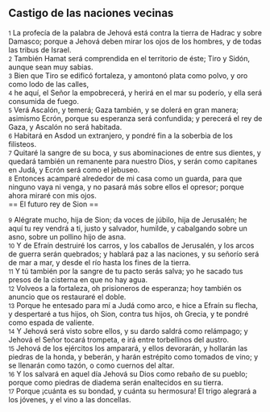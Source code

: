 == Castigo de las naciones vecinas ==

{{anchor|1}} <small>1</small> La profecía de la palabra de Jehová está contra la tierra de Hadrac y sobre Damasco; porque a Jehová deben mirar los ojos de los hombres, y de todas las tribus de Israel.<br>
{{anchor|2}} <small>2</small> También Hamat será comprendida en el territorio de éste; Tiro y Sidón, aunque sean muy sabias.<br>
{{anchor|3}} <small>3</small> Bien que Tiro se edificó fortaleza, y amontonó plata como polvo, y oro como lodo de las calles,<br>
{{anchor|4}} <small>4</small> he aquí, el Señor la empobrecerá, y herirá en el mar su poderío, y ella será consumida de fuego.<br>
{{anchor|5}} <small>5</small> Verá Ascalón, y temerá; Gaza también, y se dolerá en gran manera; asimismo Ecrón, porque su esperanza será confundida; y perecerá el rey de Gaza, y Ascalón no será habitada.<br>
{{anchor|6}} <small>6</small> Habitará en Asdod un extranjero, y pondré fin a la soberbia de los filisteos.<br>
{{anchor|7}} <small>7</small> Quitaré la sangre de su boca, y sus abominaciones de entre sus dientes, y quedará también un remanente para nuestro Dios, y serán como capitanes en Judá, y Ecrón será como el jebuseo.<br>
{{anchor|8}} <small>8</small> Entonces acamparé alrededor de mi casa como un guarda, para que ninguno vaya ni venga, y no pasará más sobre ellos el opresor; porque ahora miraré con mis ojos.<br>
== El futuro rey de Sion ==

{{anchor|9}} <small>9</small> Alégrate mucho, hija de Sion; da voces de júbilo, hija de Jerusalén; he aquí tu rey vendrá a ti, justo y salvador, humilde, y cabalgando sobre un asno, sobre un pollino hijo de asna.<br>
{{anchor|10}} <small>10</small> Y de Efraín destruiré los carros, y los caballos de Jerusalén, y los arcos de guerra serán quebrados; y hablará paz a las naciones, y su señorío será de mar a mar, y desde el río hasta los fines de la tierra.<br>
{{anchor|11}} <small>11</small> Y tú también por la sangre de tu pacto serás salva; yo he sacado tus presos de la cisterna en que no hay agua.<br>
{{anchor|12}} <small>12</small> Volveos a la fortaleza, oh prisioneros de esperanza; hoy también os anuncio que os restauraré el doble.<br>
{{anchor|13}} <small>13</small> Porque he entesado para mí a Judá como arco, e hice a Efraín su flecha, y despertaré a tus hijos, oh Sion, contra tus hijos, oh Grecia, y te pondré como espada de valiente.<br>
{{anchor|14}} <small>14</small> Y Jehová será visto sobre ellos, y su dardo saldrá como relámpago; y Jehová el Señor tocará trompeta, e irá entre torbellinos del austro.<br>
{{anchor|15}} <small>15</small> Jehová de los ejércitos los amparará, y ellos devorarán, y hollarán las piedras de la honda, y beberán, y harán estrépito como tomados de vino; y se llenarán como tazón, o como cuernos del altar.<br>
{{anchor|16}} <small>16</small> Y los salvará en aquel día Jehová su Dios como rebaño de su pueblo; porque como piedras de diadema serán enaltecidos en su tierra.<br>
{{anchor|17}} <small>17</small> Porque ¡cuánta es su bondad, y cuánta su hermosura! El trigo alegrará a los jóvenes, y el vino a las doncellas.<br>
